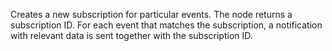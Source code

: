 
Creates a new subscription for particular events. The node returns a subscription ID. For each event
that matches the subscription, a notification with relevant data is sent together with the subscription ID. <CreditCost network="evm" method="eth_subscribe" />
